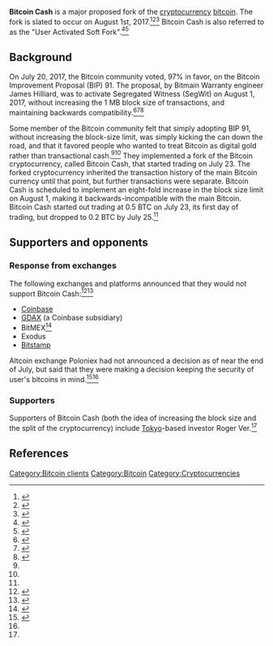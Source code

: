 '''Bitcoin Cash''' is a major proposed fork of the [[cryptocurrency]] [[bitcoin]]. The fork is slated to occur on August 1st, 2017.<ref>{{Cite web|url=http://english.alarabiya.net/en/business/markets/2017/07/28/Bitfinex-says-miners-to-create-chain-called-Bitcoin-Cash.html|title=Bitfinex says miners to create chain called Bitcoin Cash|last=|first=|date=|website=|archive-url=|archive-date=|dead-url=|access-date=July 28, 2017}}</ref><ref name=nyt-split>{{Cite news|url=https://www.nytimes.com/2017/07/25/business/dealbook/bitcoin-cash-split.html|title=Some Bitcoin Backers Are Defecting to Create a Rival Currency|last=Popper|first=Nathaniel|date=2017-07-25|work=The New York Times|access-date=2017-07-28|language=en-US|issn=0362-4331}}</ref><ref name=qz-bitcoin-civil-war>{{Cite news|url=https://qz.com/1037971/bitcoin-cash-is-a-new-twist-in-the-hard-fork-debate-and-a-way-to-bet-on-the-outcome-of-the-cryptocurrencys-civil-war/|title=There’s a strange new twist in bitcoin’s “civil war”—and a way to bet on the outcome|last=Wong|first=Joon Ian|work=Quartz|access-date=2017-07-28|language=en-US}}</ref> Bitcoin Cash is also referred to as the "User Activated Soft Fork".<ref>{{Cite web|url=http://www.cnbc.com/2017/07/18/bitcoin-soars-as-miners-move-to-solve-the-digital-currency-scaling-problem.html|title=Bitcoin soars as miners move to solve the digital currency's scaling problem|last=Graham|first=Luke|date=2017-07-18|access-date=2017-07-28}}</ref><ref>{{Cite web|url=http://www.cnbc.com/2017/07/25/bitcoin-slammed-by-more-than-10-percent-to-below-2500-ethereum-down-big.html|title=Bitcoin slammed by more than 10% to below $2,500; Ethereum down big|last=Cheng|first=Evelyn|date=2017-07-25|access-date=2017-07-28}}</ref>

== Background ==

On July 20, 2017, the Bitcoin community voted, 97% in favor, on the Bitcoin Improvement Proposal (BIP) 91. The proposal, by Bitmain Warranty engineer James Hilliard, was to activate Segregated Witness (SegWit) on August 1, 2017, without increasing the 1 MB block size of transactions, and maintaining backwards compatibility.<ref>{{Cite web|url = https://www.inverse.com/article/34693-bitcoin-hard-fork-soft-fork-explained-august-1|title = When Will Bitcoin Fork, and What's It Mean for Crypto's Future? A fork could change the equation for thousands of bitcoin users.|last = Crosbie|first = Jack|date = July 26, 2017|accessdate = July 29, 2017|publisher = ''Inverse''}}</ref><ref>{{cite web|url = https://bitcoinmagazine.com/articles/bip-91-has-activated-heres-what-means-and-what-it-does-not/|title = BIP 91 Has Locked In. Here’s What That Means (and What It Does Not)|author = Aaron van Wirdum|date = July 20, 2017|accessdate = July 29, 2017|publisher = ''Bitcoin Magazine''}}</ref><ref>{{cite web|url = https://www.coindesk.com/bip-91-locks-means-bitcoin-not-scaled-yet/|title = BIP 91 Locks In: What This Means for Bitcoin and Why It's Not Scaled Yet|last = Hertig|first = Alyssa|date = July 21, 2017|accessdate = July 29, 2017|publisher = CoinDesk}}</ref>

Some member of the Bitcoin community felt that simply adopting BIP 91, without increasing the block-size limit, was simply kicking the can down the road, and that it favored people who wanted to treat Bitcoin as digital gold rather than transactional cash.<ref name=nyt-split/><ref name=qz-bitcoin-civil-war/> They implemented a fork of the Bitcoin cryptocurrency, called Bitcoin Cash, that started trading on July 23. The forked cryptocurrency inherited the transaction history of the main Bitcoin currency until that point, but further transactions were separate. Bitcoin Cash is scheduled to implement an eight-fold increase in the block size limit on August 1, making it backwards-incompatible with the main Bitcoin. Bitcoin Cash started out trading at 0.5 BTC on July 23, its first day of trading, but dropped to 0.2 BTC by July 25.<ref name=qz-bitcoin-civil-war/>

== Supporters and opponents ==

=== Response from exchanges ===

The following exchanges and platforms announced that they would not support Bitcoin Cash:<ref name=bitcoin-cash-support>{{cite web|url = https://news.bitcoin.com/fork-watch-these-bitcoin-exchanges-will-not-support-bitcoin-cash/|title = Fork Watch: These Bitcoin Exchanges Will Not Support 'Bitcoin Cash'|last = Redman|first = Jaime|date = July 27, 2017|accessdate = July 29, 2017}}</ref><ref>{{cite web|url = http://www.livebitcoinnews.com/major-exchanges-will-not-support-bitcoin-cash/|title = Most Major Exchanges Will not Support Bitcoin Cash|last = Buntinx|first = JP|date = July 28, 2017|accessdate = July 29, 2017|publisher = Live Bitcoin News}}</ref>

* [[Coinbase]]<ref>{{cite web|url = https://blog.coinbase.com/update-for-customers-with-bitcoin-stored-on-coinbase-99e2d4790a53|title = Update for customers with bitcoin stored on Coinbase|last = Farmer|first = David|date = July 27, 2017|accessdate = July 29, 2017|publisher = Coinbase}}<?ref>
* [[GDAX]] (a Coinbase subsidiary)
* BitMEX<ref>{{cite web|url = https://blog.bitmex.com/site_announcement/policy-on-bitcoin-hard-forks/|title = Policy on Bitcoin Hard Forks|last = Hayes|first = Arthur|date = July 25, 2017|accessdate = July 29, 2017|publisher = BitMEX}}</ref>
* Exodus
* [[Bitstamp]]

Altcoin exchange Poloniex had not announced a decision as of near the end of July, but said that they were making a decision keeping the security of user's bitcoins in mind.<ref>{{cite web|url = https://poloniex.com/press-releases/2017.07.24-Our-plans-to-handle-potential-BTC-network-disruptions/|title = OUR PLANS TO HANDLE POTENTIAL BTC NETWORK DISRUPTIONS|date = July 24, 2017|accessdate = July 29, 2017|publisher = Poloniex}}</ref><ref name=bitcoin-cash-support/>

=== Supporters ===

Supporters of Bitcoin Cash (both the idea of increasing the block size and the split of the cryptocurrency) include [[Tokyo]]-based investor Roger Ver.<ref name=nyt-split/>

== References ==
{{Reflist}}

[[Category:Bitcoin clients]]
[[Category:Bitcoin]]
[[Category:Cryptocurrencies]]
